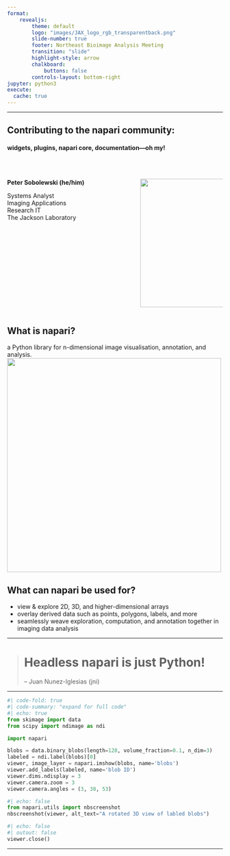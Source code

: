 ```yaml
---
format: 
    revealjs:
        theme: default
        logo: "images/JAX_logo_rgb_transparentback.png"
        slide-number: true
        footer: Northeast Bioimage Analysis Meeting
        transition: "slide"
        highlight-style: arrow
        chalkboard: 
            buttons: false
        controls-layout: bottom-right
jupyter: python3
execute: 
  cache: true
---
```


---

## Contributing to the napari community: 
#### widgets, plugins, napari core, documentation—oh my!
<br/>

:::: {.columns}

::: {.column width="60%"}
**Peter Sobolewski (he/him)**

Systems Analyst  
Imaging Applications  
Research IT  
The Jackson Laboratory
:::

::: {.column width="40%"}
![](images/napari_logo.svg){width="300" fig-alt="napari logo" fig-align="right"}
:::

::::

## What is napari?

a Python library for n-dimensional image visualisation, annotation, and analysis.
![](images/viewer_screenshot.png){fig-alt="screenshot of napari viewer in 3D rendering mode showing 3 layers: 1) image of cell nuclei (green), 2) image of cell membranes (purple), 3) points indicating nuclei (red)" height="500" }

## What can napari be used for?

- view & explore 2D, 3D, and higher-dimensional arrays
- overlay derived data such as points, polygons, labels, and more
- seamlessly weave exploration, computation, and annotation together in imaging data analysis

---

> # Headless napari is just Python!  
-- Juan Nunez-Iglesias (jni)

---

```python
#| code-fold: true
#| code-summary: "expand for full code"
#| echo: true
from skimage import data
from scipy import ndimage as ndi

import napari

blobs = data.binary_blobs(length=128, volume_fraction=0.1, n_dim=3)
labeled = ndi.label(blobs)[0]
viewer, image_layer = napari.imshow(blobs, name='blobs')
viewer.add_labels(labeled, name='blob ID')
viewer.dims.ndisplay = 3
viewer.camera.zoom = 3
viewer.camera.angles = (3, 38, 53)
```
```python
#| echo: false
from napari.utils import nbscreenshot
nbscreenshot(viewer, alt_text="A rotated 3D view of labled blobs")
```
```python
#| echo: false
#| outout: false
viewer.close()
```

---
